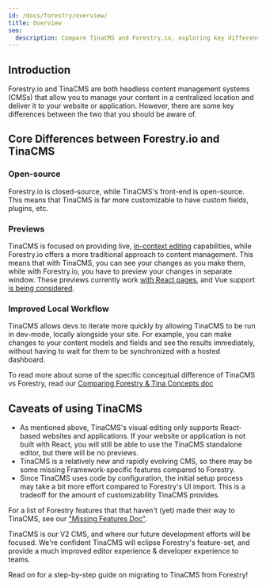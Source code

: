 ```yaml
---
id: /docs/forestry/overview/
title: Overview
seo:
  description: Compare TinaCMS and Forestry.io, exploring key differences in features, open-source capabilities, and content management approaches
---
```


## Introduction

Forestry.io and TinaCMS are both headless content management systems (CMSs) that allow you to manage your content in a centralized location and deliver it to your website or application. However, there are some key differences between the two that you should be aware of.

## Core Differences between Forestry.io and TinaCMS

### Open-source

Forestry.io is closed-source, while TinaCMS's front-end is open-source. This means that TinaCMS is far more customizable to have custom fields, plugins, etc.

### Previews

TinaCMS is focused on providing live, [in-context editing](https://tina.io/docs/contextual-editing/overview/ "in-context editing") capabilities, while Forestry.io offers a more traditional approach to content management. This means that with TinaCMS, you can see your changes as you make them, while with Forestry.io, you have to preview your changes in separate window. These previews currently work [with React pages](https://tina.io/docs/contextual-editing/react/ "react visual editing"), and Vue support [is being considered](https://github.com/tinacms/tinacms/discussions/3460 "vue discussion"). 

### Improved Local Workflow

TinaCMS allows devs to iterate more quickly by allowing TinaCMS to be run in dev-mode, locally alongside your site. For example, you can make changes to your content models and fields and see the results immediately, without having to wait for them to be synchronized with a hosted dashboard.

To read more about some of the specific conceptual difference of TinaCMS vs Forestry, read our [Comparing Forestry & Tina Concepts doc](/docs/forestry/accessing-cms/)

## Caveats of using TinaCMS

* As mentioned above, TinaCMS's visual editing only supports React-based websites and applications. If your website or application is not built with React, you will still be able to use the TinaCMS standalone editor, but there will be no previews.
* TinaCMS is a relatively new and rapidly evolving CMS, so there may be some missing Framework-specific features compared to Forestry.
* Since TinaCMS uses code by configuration, the initial setup process may take a bit more effort compared to Forestry's UI import. This is a tradeoff for the amount of customizability TinaCMS provides.

For a list of Forestry features that that haven't (yet) made their way to TinaCMS, see our ["Missing Features Doc"](/docs/forestry/missing-forestry-features/).

TinaCMS is our V2 CMS, and where our future development efforts will be focused. We're confident TinaCMS will eclipse Forestry's feature-set, and provide a much improved editor experience & developer experience to teams.

Read on for a step-by-step guide on migrating to TinaCMS from Forestry!
